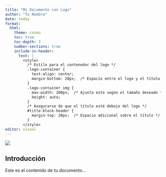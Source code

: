 ```yaml
---
title: "Mi Documento con Logo"
author: "Tu Nombre"
date: today
format:
  html:
    theme: cosmo
    toc: true
    toc-depth: 3
    number-sections: true
    include-in-header:
      text: |
        <style>
          /* Estilo para el contenedor del logo */
          .logo-container {
            text-align: center;
            margin-bottom: 20px;  /* Espacio entre el logo y el título */
          }
          .logo-container img {
            max-width: 200px;  /* Ajusta esto según el tamaño deseado */
            height: auto;
          }
          /* Asegurarse de que el título esté debajo del logo */
          #title-block-header {
            margin-top: 20px;  /* Espacio adicional sobre el título */
          }
        </style>
editor: visual
---
```


<!-- Logo colocado explícitamente antes del bloque de título -->
::: {.logo-container}
![](img/ciir_en-negro-vertical.jpg)
:::

<!-- El bloque de título (con el título real) aparecerá automáticamente aquí -->

## Introducción

Este es el contenido de tu documento...